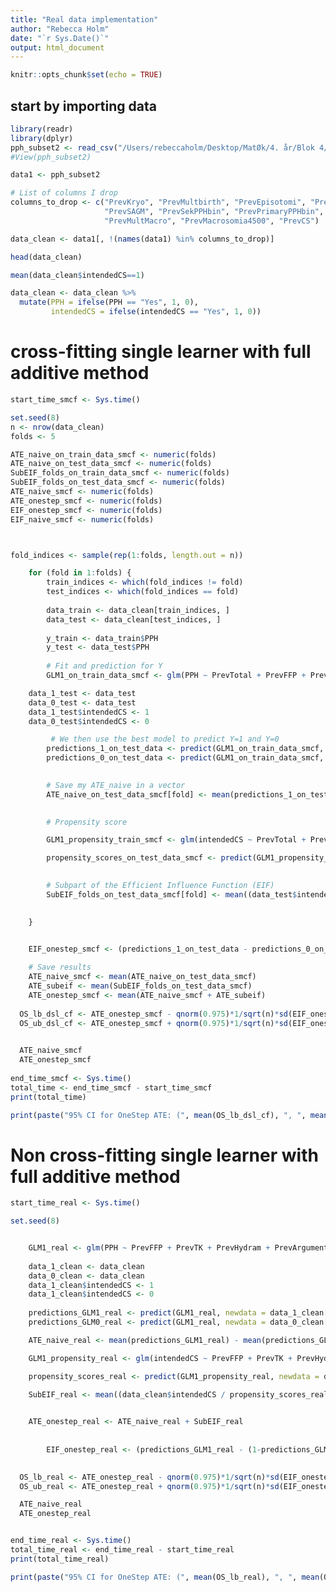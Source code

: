 ```yaml
---
title: "Real data implementation"
author: "Rebecca Holm"
date: "`r Sys.Date()`"
output: html_document
---
```


```r
knitr::opts_chunk$set(echo = TRUE)
```

## start by importing data
```r
library(readr)
library(dplyr)
pph_subset2 <- read_csv("/Users/rebeccaholm/Desktop/MatØk/4. år/Blok 4/Project in stat/pph-subset2.csv")
#View(pph_subset2)

data1 <- pph_subset2
```

```r
# List of columns I drop
columns_to_drop <- c("PrevKryo", "PrevMultbirth", "PrevEpisotomi", "PrevRBC12",
                     "PrevSAGM", "PrevSekPPHbin", "PrevPrimaryPPHbin", "PrevPPH",
                     "PrevMultMacro", "PrevMacrosomia4500", "PrevCS")

data_clean <- data1[, !(names(data1) %in% columns_to_drop)]

head(data_clean)

mean(data_clean$intendedCS==1)

```

```r
data_clean <- data_clean %>% 
  mutate(PPH = ifelse(PPH == "Yes", 1, 0),
         intendedCS = ifelse(intendedCS == "Yes", 1, 0))
```

# cross-fitting single learner with full additive method

```r
start_time_smcf <- Sys.time()  

set.seed(8)
n <- nrow(data_clean)
folds <- 5

ATE_naive_on_train_data_smcf <- numeric(folds)
ATE_naive_on_test_data_smcf <- numeric(folds)
SubEIF_folds_on_train_data_smcf <- numeric(folds)
SubEIF_folds_on_test_data_smcf <- numeric(folds)
ATE_naive_smcf <- numeric(folds)
ATE_onestep_smcf <- numeric(folds)
EIF_onestep_smcf <- numeric(folds)
EIF_naive_smcf <- numeric(folds)



fold_indices <- sample(rep(1:folds, length.out = n))

    for (fold in 1:folds) {
        train_indices <- which(fold_indices != fold)
        test_indices <- which(fold_indices == fold)
        
        data_train <- data_clean[train_indices, ]
        data_test <- data_clean[test_indices, ]
        
        y_train <- data_train$PPH
        y_test <- data_test$PPH
        
        # Fit and prediction for Y
        GLM1_on_train_data_smcf <- glm(PPH ~ PrevTotal + PrevFFP + PrevTK + PrevHydram + PrevArgumented + PrevInduced + PrevRetained + PrevPraevBin + PrevAcuteCS + PrevPlannedCS + PrevInstrumental + PrevMAge + PrevPraeecl + PrevAbruptio + PrevStillBirth + PrevMacrosomia45 + PrevPraeterm + PrevRBC + PrevEpisiotomy + PrevTiming + MAlder + intendedCS, data = data_train, family = "binomial")    

    data_1_test <- data_test
    data_0_test <- data_test
    data_1_test$intendedCS <- 1
    data_0_test$intendedCS <- 0

         # We then use the best model to predict Y=1 and Y=0
        predictions_1_on_test_data <- predict(GLM1_on_train_data_smcf, newdata = data_1_test[, -23], type = "response")
        predictions_0_on_test_data <- predict(GLM1_on_train_data_smcf, newdata = data_0_test[, -23], type = "response")

        
        # Save my ATE_naive in a vector
        ATE_naive_on_test_data_smcf[fold] <- mean(predictions_1_on_test_data) - mean(predictions_0_on_test_data)

        
        # Propensity score

        GLM1_propensity_train_smcf <- glm(intendedCS ~ PrevTotal + PrevFFP + PrevTK + PrevHydram + PrevArgumented + PrevInduced + PrevRetained + PrevPraevBin + PrevAcuteCS + PrevPlannedCS + PrevInstrumental + PrevMAge + PrevPraeecl + PrevAbruptio + PrevStillBirth + PrevMacrosomia45 + PrevPraeterm + PrevRBC + PrevEpisiotomy + PrevTiming + MAlder, data = data_train[, -23], family = "binomial")

        propensity_scores_on_test_data_smcf <- predict(GLM1_propensity_train_smcf, newdata = data_test[, -c(22,23)], type = "response")

        
        # Subpart of the Efficient Influence Function (EIF)
        SubEIF_folds_on_test_data_smcf[fold] <- mean((data_test$intendedCS / propensity_scores_on_test_data_smcf) * (y_test - predictions_1_on_test_data) - ((1 - data_test$intendedCS) / (1 - propensity_scores_on_test_data_smcf)) * (y_test - predictions_0_on_test_data))
        

    }


    EIF_onestep_smcf <- (predictions_1_on_test_data - predictions_0_on_test_data - (ATE_naive_on_test_data_smcf + SubEIF_folds_on_test_data_smcf) + data_test$intendedCS/propensity_scores_on_test_data_smcf * (data_test$PPH - predictions_1_on_test_data) - (1 - data_test$intendedCS)/(1- propensity_scores_on_test_data_smcf) *(data_test$PPH-predictions_0_on_test_data))
    
    # Save results
    ATE_naive_smcf <- mean(ATE_naive_on_test_data_smcf)
    ATE_subeif <- mean(SubEIF_folds_on_test_data_smcf)
    ATE_onestep_smcf <- mean(ATE_naive_smcf + ATE_subeif)
    
  OS_lb_dsl_cf <- ATE_onestep_smcf - qnorm(0.975)*1/sqrt(n)*sd(EIF_onestep_smcf)
  OS_ub_dsl_cf <- ATE_onestep_smcf + qnorm(0.975)*1/sqrt(n)*sd(EIF_onestep_smcf)

  
  ATE_naive_smcf
  ATE_onestep_smcf
  
end_time_smcf <- Sys.time()  
total_time <- end_time_smcf - start_time_smcf  
print(total_time)  
```

```r
print(paste("95% CI for OneStep ATE: (", mean(OS_lb_dsl_cf), ", ", mean(OS_ub_dsl_cf), ")", sep = ""))
```


# Non cross-fitting single learner with full additive method

```r
start_time_real <- Sys.time()  

set.seed(8)


    GLM1_real <- glm(PPH ~ PrevFFP + PrevTK + PrevHydram + PrevArgumented + PrevInduced + PrevRetained + PrevPraevBin + PrevAcuteCS + PrevPlannedCS + PrevInstrumental + PrevMAge + PrevPraeecl + PrevAbruptio + PrevStillBirth + PrevMacrosomia45 + PrevPraeterm + PrevRBC + PrevEpisiotomy + PrevTiming + MAlder + intendedCS, data = data_clean, family = "binomial")    
    
    data_1_clean <- data_clean
    data_0_clean <- data_clean
    data_1_clean$intendedCS <- 1
    data_1_clean$intendedCS <- 0
    
    predictions_GLM1_real <- predict(GLM1_real, newdata = data_1_clean[, -23], type = "response")
    predictions_GLM0_real <- predict(GLM1_real, newdata = data_0_clean[, -23], type = "response")

    ATE_naive_real <- mean(predictions_GLM1_real) - mean(predictions_GLM0_real)

    GLM1_propensity_real <- glm(intendedCS ~ PrevFFP + PrevTK + PrevHydram + PrevArgumented + PrevInduced + PrevRetained + PrevPraevBin + PrevAcuteCS + PrevPlannedCS + PrevInstrumental + PrevMAge + PrevPraeecl + PrevAbruptio + PrevStillBirth + PrevMacrosomia45 + PrevPraeterm + PrevRBC + PrevEpisiotomy + PrevTiming + MAlder, data = data_clean[,-23], family = "binomial")

    propensity_scores_real <- predict(GLM1_propensity_real, newdata = data_clean[, -c(22,23)], type = "response")

    SubEIF_real <- mean((data_clean$intendedCS / propensity_scores_real) * (data_clean$PPH - predictions_GLM1_real) - ((1 - data_clean$intendedCS) / (1 - propensity_scores_real)) * (data_clean$PPH - predictions_GLM0_real))
  

    ATE_onestep_real <- ATE_naive_real + SubEIF_real
    
    
        EIF_onestep_real <- (predictions_GLM1_real - (1-predictions_GLM1_real) - (ATE_naive_real + SubEIF_real) + data_clean$intendedCS/propensity_scores_real * (data_clean$PPH - predictions_GLM1_real) - (1 - data_clean$intendedCS)/(1- propensity_scores_real) *(data_clean$PPH-predictions_GLM0_real))
    

  OS_lb_real <- ATE_onestep_real - qnorm(0.975)*1/sqrt(n)*sd(EIF_onestep_real)
  OS_ub_real <- ATE_onestep_real + qnorm(0.975)*1/sqrt(n)*sd(EIF_onestep_real)

  ATE_naive_real
  ATE_onestep_real


end_time_real <- Sys.time()  
total_time_real <- end_time_real - start_time_real  
print(total_time_real)
```

```r
print(paste("95% CI for OneStep ATE: (", mean(OS_lb_real), ", ", mean(OS_ub_real), ")", sep = ""))
```

